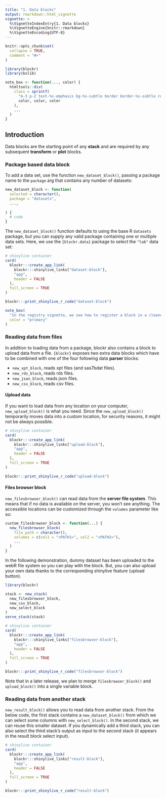 ```yaml
---
title: "1. Data blocks"
output: rmarkdown::html_vignette
vignette: >
  %\VignetteIndexEntry{1. Data blocks}
  %\VignetteEngine{knitr::rmarkdown}
  %\VignetteEncoding{UTF-8}
---
```


```r
knitr::opts_chunk$set(
  collapse = TRUE,
  comment = "#>"
)
```

```r
library(blockr)
library(bslib)

note_box <- function(..., color) {
  htmltools::div(
    class = sprintf(
      "m-3 p-2 text-%s-emphasis bg-%s-subtle border border-%s-subtle rounded-3",
      color, color, color
    ),
    ...
  )
}
```

## Introduction

Data blocks are the starting point of any __stack__ and are required by any subsequent __transform__ or __plot__ blocks.

### Package based data block

To add a data set, use the function `new_dataset_block()`, passing a package name to the `package` arg that contains any number of datasets:

```r
new_dataset_block <- function(
  selected = character(),
  package = "datasets",
  ...,
  
) {
  # code  
}
```

The `new_dataset_block()` function defaults to using the base R `datasets` package, but you can supply any valid package containing one or multiple data sets. Here, we use the `{blockr.data}` package to select the `"lab"` data set:

```r
# shinylive container
card(
  blockr:::create_app_link(
    blockr:::shinylive_links["dataset-block"],
    "app",
    header = FALSE
  ),
  full_screen = TRUE
)

blockr:::print_shinylive_r_code("dataset-block")
```

```r
note_box(
  "In the registry vignette, we see how to register a block in a cleaner way.",
  color = "primary"
)
```

### Reading data from files

In addition to loading data from a package, blockr also contains a block to upload data from a file.
`{blockr}` exposes two extra data blocks which have to be combined with one 
of the four following data __parser__ blocks:

- `new_xpt_block`, reads xpt files (and sas7bdat files).
- `new_rds_block`, reads rds files.
- `new_json_block`, reads json files.
- `new_csv_block`, reads csv files.

#### Upload data

If you want to load data from any location on your computer, `new_upload_block()` is what you need.
Since the `new_upload_block()` temporarily moves data into a custom location, for security reasons, it might not be always possible.

```r
# shinylive container
card(
  blockr:::create_app_link(
    blockr:::shinylive_links["upload-block"],
    "app",
    header = FALSE
  ),
  full_screen = TRUE
)

blockr:::print_shinylive_r_code("upload-block")
```

#### Files browser block

`new_filesbrowser_block()` can read data from the __server file system__.
This means that if no data is available on the server, you won't see anything.
The accessible locations can be customized through the `volumes` parameter like so:

```r
custom_filesbrowser_block <- function(...) {
  new_filesbrowser_block(
    file_path = character(),
    volumes = c(vol1 = "<PATH1>", vol2 = "<PATH2>"),
    ...
  )
}
```

In the following demonstration, dummy dataset has been uploaded to the webR file system so you can play with
the block. But, you can also upload your own data thanks to the corresponding
shinylive feature (upload button).

```r
library(blockr)

stack <- new_stack(
  new_filesbrowser_block,
  new_csv_block,
  new_select_block
)
serve_stack(stack)
```

```r
# shinylive container
card(
  blockr:::create_app_link(
    blockr:::shinylive_links["filesbrowser-block"],
    "app",
    header = FALSE
  ),
  full_screen = TRUE
)

blockr:::print_shinylive_r_code("filesbrowser-block")
```

Note that in a later release, we plan to merge `filesbrowser_block()` and `upload_block()` into
a single variable block.


### Reading data from another stack

`new_result_block()` allows you to read data from another stack. From the below code, the first stack contains
a `new_dataset_block()` from which we can select some columns with `new_select_block()`. In the second stack,
we can reuse this smaller dataset. If you dynamically add a third stack, you can also select the third stack's
output as input to the second stack (it appears in the result block select input).

```r
# shinylive container
card(
  blockr:::create_app_link(
    blockr:::shinylive_links["result-block"],
    "app",
    header = FALSE
  ),
  full_screen = TRUE
)

blockr:::print_shinylive_r_code("result-block")
```
